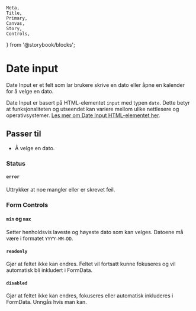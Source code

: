     Meta,
    Title,
    Primary,
    Canvas,
    Story,
    Controls,
} from '@storybook/blocks';

<Meta of={FhiDateInputStories} />

# Date input

Date Input er et felt som lar brukere skrive en dato eller åpne en kalender for å velge en dato. 

Date Input er basert på HTML-elementet `input` med typen `date`. Dette betyr at funksjonaliteten og utseendet kan variere mellom ulike nettlesere og operativsystemer.
[Les mer om Date Input HTML-elementet her](https://developer.mozilla.org/en-US/docs/Web/HTML/Reference/Elements/input/date).

## Passer til

- Å velge en dato.

<Canvas of={FhiDateInputStories.Preview} />
<Controls />

### Status

#### `error`
Uttrykker at noe mangler eller er skrevet feil.

<Canvas of={FhiDateInputStories.Error} />

### Form Controls

#### `min` og `max`

Setter henholdsvis laveste og høyeste dato som kan velges. Datoene må være i formatet `YYYY-MM-DD`.

<Canvas of={FhiDateInputStories.MinMax} />

#### `readonly`

Gjør at feltet ikke kan endres. Feltet vil fortsatt kunne fokuseres og vil automatisk bli inkludert i FormData.

<Canvas of={FhiDateInputStories.Readonly} />

#### `disabled`

Gjør at feltet ikke kan endres, fokuseres eller automatisk inkluderes i FormData. Unngås hvis man kan.

<Canvas of={FhiDateInputStories.Disabled} />